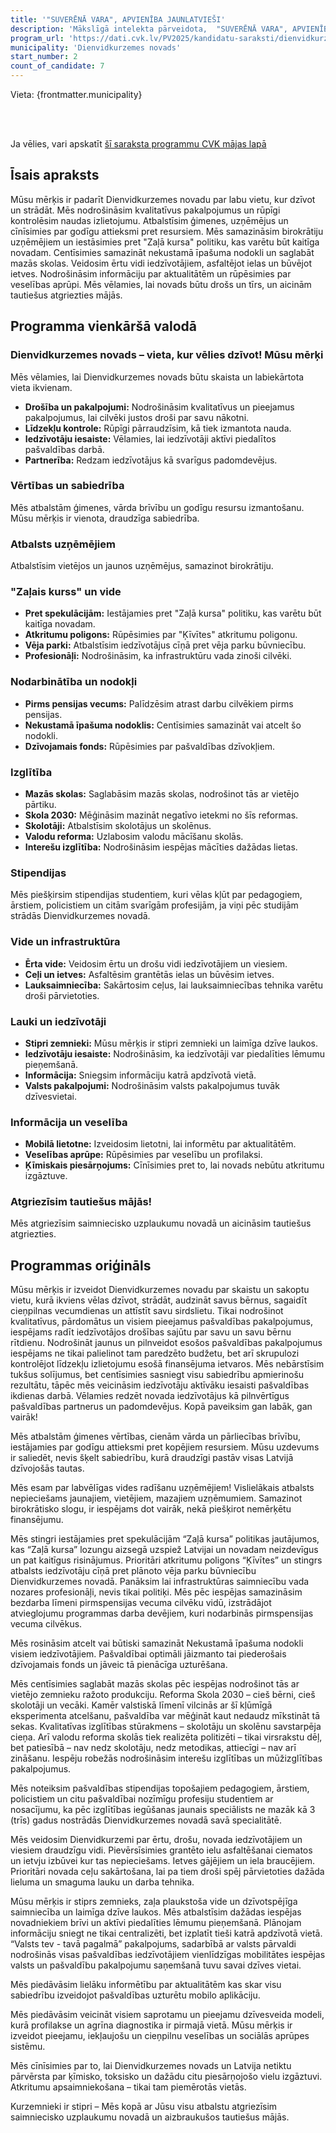 ```yaml
---
title: '"SUVERĒNĀ VARA", APVIENĪBA JAUNLATVIEŠI'
description: 'Mākslīgā intelekta pārveidota,  "SUVERĒNĀ VARA", APVIENĪBA JAUNLATVIEŠI - Dienvidkurzemes novads programma vienkāršā valodā'
program_url: 'https://dati.cvk.lv/PV2025/kandidatu-saraksti/dienvidkurzemes-novads/suverena-vara-apvieniba-jaunlatviesi'
municipality: 'Dienvidkurzemes novads'
start_number: 2
count_of_candidate: 7
---
```



Vieta: {frontmatter.municipality}<br/>

<Badge text="Pašvaldības pakalpojumi" variant="note" size="small" /> <Badge text="Ģimenes vērtības" variant="note" size="small" /> <Badge text="Atbalsts uzņēmējiem" variant="note" size="small" /> <Badge text="Nekustamā īpašuma nodoklis" variant="note" size="small" /> <Badge text="Veselības un sociālā aprūpe" variant="note" size="small" />

<br/><br/> 

<Card title='Šis ir mākslīga intelekta ģenerēts apraksts' icon='starlight'>
    Ja vēlies, vari apskatīt <a href={frontmatter.program_url} target='_blank'>šī saraksta programmu CVK mājas lapā</a>
    </Card>

## Īsais apraksts

Mūsu mērķis ir padarīt Dienvidkurzemes novadu par labu vietu, kur dzīvot un strādāt. Mēs nodrošināsim kvalitatīvus pakalpojumus un rūpīgi kontrolēsim naudas izlietojumu. Atbalstīsim ģimenes, uzņēmējus un cīnīsimies par godīgu attieksmi pret resursiem. Mēs samazināsim birokrātiju uzņēmējiem un iestāsimies pret "Zaļā kursa" politiku, kas varētu būt kaitīga novadam. Centīsimies samazināt nekustamā īpašuma nodokli un saglabāt mazās skolas. Veidosim ērtu vidi iedzīvotājiem, asfaltējot ielas un būvējot ietves. Nodrošināsim informāciju par aktualitātēm un rūpēsimies par veselības aprūpi. Mēs vēlamies, lai novads būtu drošs un tīrs, un aicinām tautiešus atgriezties mājās.

## Programma vienkāršā valodā

### Dienvidkurzemes novads – vieta, kur vēlies dzīvot! Mūsu mērķi

Mēs vēlamies, lai Dienvidkurzemes novads būtu skaista un labiekārtota vieta ikvienam.
*   **Drošība un pakalpojumi:** Nodrošināsim kvalitatīvus un pieejamus pakalpojumus, lai cilvēki justos droši par savu nākotni.
*   **Līdzekļu kontrole:** Rūpīgi pārraudzīsim, kā tiek izmantota nauda.
*   **Iedzīvotāju iesaiste:** Vēlamies, lai iedzīvotāji aktīvi piedalītos pašvaldības darbā.
*   **Partnerība:** Redzam iedzīvotājus kā svarīgus padomdevējus.

### Vērtības un sabiedrība

Mēs atbalstām ģimenes, vārda brīvību un godīgu resursu izmantošanu. Mūsu mērķis ir vienota, draudzīga sabiedrība.

### Atbalsts uzņēmējiem

Atbalstīsim vietējos un jaunos uzņēmējus, samazinot birokrātiju.

### "Zaļais kurss" un vide

*   **Pret spekulācijām:** Iestājamies pret "Zaļā kursa" politiku, kas varētu būt kaitīga novadam.
*   **Atkritumu poligons:** Rūpēsimies par "Ķīvītes" atkritumu poligonu.
*   **Vēja parki:** Atbalstīsim iedzīvotājus cīņā pret vēja parku būvniecību.
*   **Profesionāļi:** Nodrošināsim, ka infrastruktūru vada zinoši cilvēki.

### Nodarbinātība un nodokļi

*   **Pirms pensijas vecums:** Palīdzēsim atrast darbu cilvēkiem pirms pensijas.
*   **Nekustamā īpašuma nodoklis:** Centīsimies samazināt vai atcelt šo nodokli.
*   **Dzīvojamais fonds:** Rūpēsimies par pašvaldības dzīvokļiem.

### Izglītība

*   **Mazās skolas:** Saglabāsim mazās skolas, nodrošinot tās ar vietējo pārtiku.
*   **Skola 2030:** Mēģināsim mazināt negatīvo ietekmi no šīs reformas.
*   **Skolotāji:** Atbalstīsim skolotājus un skolēnus.
*   **Valodu reforma:** Uzlabosim valodu mācīšanu skolās.
*   **Interešu izglītība:** Nodrošināsim iespējas mācīties dažādas lietas.

### Stipendijas

Mēs piešķirsim stipendijas studentiem, kuri vēlas kļūt par pedagogiem, ārstiem, policistiem un citām svarīgām profesijām, ja viņi pēc studijām strādās Dienvidkurzemes novadā.

### Vide un infrastruktūra

*   **Ērta vide:** Veidosim ērtu un drošu vidi iedzīvotājiem un viesiem.
*   **Ceļi un ietves:** Asfaltēsim grantētās ielas un būvēsim ietves.
*   **Lauksaimniecība:** Sakārtosim ceļus, lai lauksaimniecības tehnika varētu droši pārvietoties.

### Lauki un iedzīvotāji

*   **Stipri zemnieki:** Mūsu mērķis ir stipri zemnieki un laimīga dzīve laukos.
*   **Iedzīvotāju iesaiste:** Nodrošināsim, ka iedzīvotāji var piedalīties lēmumu pieņemšanā.
*   **Informācija:** Sniegsim informāciju katrā apdzīvotā vietā.
*   **Valsts pakalpojumi:** Nodrošināsim valsts pakalpojumus tuvāk dzīvesvietai.

### Informācija un veselība

*   **Mobilā lietotne:** Izveidosim lietotni, lai informētu par aktualitātēm.
*   **Veselības aprūpe:** Rūpēsimies par veselību un profilaksi.
*   **Ķīmiskais piesārņojums:** Cīnīsimies pret to, lai novads nebūtu atkritumu izgāztuve.

### Atgriezīsim tautiešus mājās!

Mēs atgriezīsim saimniecisko uzplaukumu novadā un aicināsim tautiešus atgriezties.


## Programmas oriģināls

Mūsu mērķis ir izveidot Dienvidkurzemes novadu par skaistu un sakoptu vietu, kurā ikviens vēlas dzīvot, strādāt, audzināt savus bērnus, sagaidīt cieņpilnas vecumdienas un attīstīt savu sirdslietu. Tikai nodrošinot kvalitatīvus, pārdomātus un visiem pieejamus pašvaldības pakalpojumus, iespējams radīt iedzīvotājos drošības sajūtu par savu un savu bērnu rītdienu. Nodrošināt jaunus un pilnveidot esošos pašvaldības pakalpojumus iespējams ne tikai palielinot tam paredzēto budžetu, bet arī skrupulozi kontrolējot līdzekļu izlietojumu esošā finansējuma ietvaros.
Mēs nebārstīsim tukšus solījumus, bet centīsimies sasniegt visu sabiedrību apmierinošu rezultātu, tāpēc mēs veicināsim iedzīvotāju aktīvāku iesaisti pašvaldības ikdienas darbā. Vēlamies redzēt novada iedzīvotājus kā pilnvērtīgus pašvaldības partnerus un padomdevējus. Kopā paveiksim gan labāk, gan vairāk!

Mēs atbalstām ģimenes vērtības, cienām vārda un pārliecības brīvību, iestājamies par godīgu attieksmi pret kopējiem resursiem. Mūsu uzdevums ir saliedēt, nevis šķelt sabiedrību, kurā draudzīgi pastāv visas Latvijā dzīvojošās tautas.

Mēs esam par labvēlīgas vides radīšanu uzņēmējiem! Vislielākais atbalsts nepieciešams jaunajiem, vietējiem, mazajiem uzņēmumiem. Samazinot birokrātisko slogu, ir iespējams dot vairāk, nekā piešķirot nemērķētu finansējumu.

Mēs stingri iestājamies pret spekulācijām “Zaļā kursa” politikas jautājumos, kas “Zaļā kursa” lozungu aizsegā uzspiež Latvijai un novadam neizdevīgus un pat kaitīgus risinājumus. Prioritāri atkritumu poligons “Ķīvītes” un stingrs atbalsts iedzīvotāju cīņā pret plānoto vēja parku būvniecību Dienvidkurzemes novadā. Panāksim lai infrastruktūras saimniecību vada nozares profesionāļi, nevis tikai politiķi.
Mēs pēc iespējas samazināsim bezdarba līmeni pirmspensijas vecuma cilvēku vidū, izstrādājot atvieglojumu programmas darba devējiem, kuri nodarbinās pirmspensijas vecuma cilvēkus.

Mēs rosināsim atcelt vai būtiski samazināt Nekustamā īpašuma nodokli visiem iedzīvotājiem. Pašvaldībai optimāli jāizmanto tai piederošais dzīvojamais fonds un jāveic tā pienācīga uzturēšana.


Mēs centīsimies saglabāt mazās skolas pēc iespējas nodrošinot tās ar vietējo zemnieku ražoto produkciju. Reforma Skola 2030 – cieš bērni, cieš skolotāji un vecāki. Kamēr valstiskā līmenī vilcinās ar šī kļūmīgā eksperimenta atcelšanu, pašvaldība var mēģināt kaut nedaudz mīkstināt tā sekas. Kvalitatīvas izglītības stūrakmens – skolotāju un skolēnu savstarpēja cieņa. Arī valodu reforma skolās tiek realizēta politizēti – tikai virsrakstu dēļ, bet patiesībā – nav nedz skolotāju, nedz metodikas, attiecīgi – nav arī zināšanu. Iespēju robežās nodrošināsim interešu izglītības un mūžizglītības pakalpojumus.

Mēs noteiksim pašvaldības stipendijas topošajiem pedagogiem, ārstiem, policistiem un citu pašvaldībai nozīmīgu profesiju studentiem ar nosacījumu, ka pēc izglītības iegūšanas jaunais speciālists ne mazāk kā 3 (trīs) gadus nostrādās Dienvidkurzemes novadā savā specialitātē.

Mēs veidosim Dienvidkurzemi par ērtu, drošu, novada iedzīvotājiem un viesiem draudzīgu vidi. Pievērsīsimies grantēto ielu asfaltēšanai ciematos un ietvju izbūvei kur tas nepieciešams. Ietves gājējiem un iela braucējiem. Prioritāri novada ceļu sakārtošana, lai pa tiem droši spēj pārvietoties dažāda lieluma un smaguma lauku un darba tehnika.

Mūsu mērķis ir stiprs zemnieks, zaļa plaukstoša vide un dzīvotspējīga saimniecība un laimīga dzīve laukos.
Mēs atbalstīsim dažādas iespējas novadniekiem brīvi un aktīvi piedalīties lēmumu pieņemšanā. Plānojam informāciju sniegt ne tikai centralizēti, bet izplatīt tieši katrā apdzīvotā vietā. “Valsts tev - tavā pagalmā” pakalpojums, sadarbībā ar valsts pārvaldi nodrošinās visas pašvaldības iedzīvotājiem vienlīdzīgas mobilitātes iespējas valsts un pašvaldību pakalpojumu saņemšanā tuvu savai dzīves vietai.

Mēs piedāvāsim lielāku informētību par aktualitātēm kas skar visu sabiedrību izveidojot pašvaldības uzturētu mobilo aplikāciju.

Mēs piedāvāsim veicināt visiem saprotamu un pieejamu dzīvesveida modeli, kurā profilakse un agrīna diagnostika ir pirmajā vietā. Mūsu mērķis ir izveidot pieejamu, iekļaujošu un cieņpilnu veselības un sociālās aprūpes sistēmu.

Mēs cīnīsimies par to, lai Dienvidkurzemes novads un Latvija netiktu pārvērsta par ķīmisko, toksisko un dažādu citu piesārņojošo vielu izgāztuvi. Atkritumu apsaimniekošana – tikai tam piemērotās vietās.

Kurzemnieki ir stipri – Mēs kopā ar Jūsu visu atbalstu atgriezīsim saimniecisko uzplaukumu novadā un aizbraukušos tautiešus mājās.
